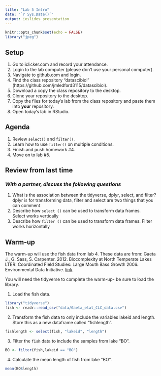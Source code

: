 ```yaml
---
title: "Lab 5 Intro"
date: "`r Sys.Date()`"
output: ioslides_presentation
---
```


```r
knitr::opts_chunk$set(echo = FALSE)
library("jpeg")
```

## Setup
1. Go to iclicker.com and record your attendance.
2. Login to the lab computer (please don't use your personal computer).  
3. Navigate to github.com and login.  
4. Find the class repository "datascibiol" (https://github.com/jmledford3115/datascibiol).  
5. Download a copy the class repository to the desktop.  
6. Clone your repository to the desktop.  
7. Copy the files for today's lab from the class repository and paste them into **your** repository.  
8. Open today's lab in RStudio.  

## Agenda
1. Review `select()` and `filter()`.  
2. Learn how to use `filter()` on multiple conditions.  
3. Finish and push homework #4.  
4. Move on to lab #5.  

## Review from last time
### *With a partner, discuss the following questions*
1. What is the association between the tidyverse, dplyr, select, and filter?  
dplyr is for transforming data, filter and select are two things that you can comment 
2. Describe how `select ()` can be used to transform data frames.  
Select works vertically
3. Describe how `filter ()` can be used to transform data frames. 
Filter works horizontally 

## Warm-up
The warm-up will use the fish data from lab 4. These data are from: Gaeta J., G. Sass, S. Carpenter. 2012. Biocomplexity at North Temperate Lakes LTER: Coordinated Field Studies: Large Mouth Bass Growth 2006. Environmental Data Initiative.  [link](https://portal.edirepository.org/nis/mapbrowse?scope=knb-lter-ntl&identifier=267). 

You will need the tidyverse to complete the warm-up- be sure to load the library.  

1. Load the fish data. 
```r
library("tidyverse")
fish <- readr::read_csv("data/Gaeta_etal_CLC_data.csv")
```


2. Transform the fish data to only include the variables lakeid and length.  Store this as a new dataframe called "fishlength".   
```r
fishlength <- select(fish, "lakeid", "length")
```

3. Filter the `fish` data to include the samples from lake "BO".  
```r
BO <- filter(fish,lakeid == "BO")
```


4. Calculate the mean length of fish from lake "BO".  
```r
mean(BO$length)
```

